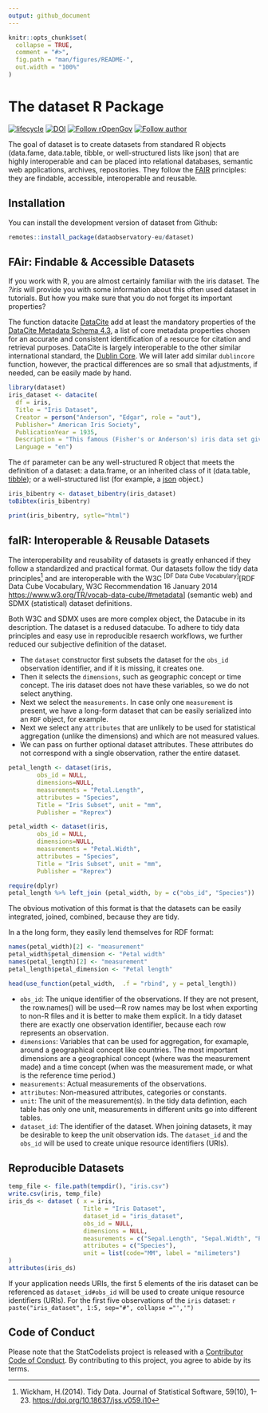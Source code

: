 ```yaml
---
output: github_document
---
```


<!-- README.md is generated from README.Rmd. Please edit that file -->

```r
knitr::opts_chunk$set(
  collapse = TRUE,
  comment = "#>",
  fig.path = "man/figures/README-",
  out.width = "100%"
)
```

# The dataset R Package

<!-- badges: start -->
[![lifecycle](https://lifecycle.r-lib.org/articles/figures/lifecycle-experimental.svg)](https://lifecycle.r-lib.org/articles/stages.html#experimental)
[![DOI](https://zenodo.org/badge/DOI/10.5281/zenodo.6703765.svg)](https://doi.org/10.5281/zenodo.6703765)
[![Follow rOpenGov](https://img.shields.io/twitter/follow/ropengov.svg?style=social)](https://twitter.com/intent/follow?screen_name=ropengov) 
[![Follow author](https://img.shields.io/twitter/follow/digitalmusicobs.svg?style=social)](https://twitter.com/intent/follow?screen_name=digitalmusicobs)
<!-- badges: end -->

The goal of dataset is to create datasets from standared R objects (data.fame, data.table, tibble, or well-structured lists like json) that are highly interoperable and can be placed into relational databases, semantic web applications, archives, repositories.  They follow the [FAIR](https://www.go-fair.org/fair-principles/) principles: they are findable, accessible, interoperable and reusable. 

## Installation

You can install the development version of dataset from Github:

``` r
remotes::install_package(dataobservatory-eu/dataset)
```
## FAir: Findable & Accessible Datasets

If you work with R, you are almost certainly familiar with the iris dataset.  The *?iris* will provide you with some information about this often used dataset in tutorials. But how you make sure that you do not forget its important properties?

The function datacite [DataCite](https://datacite.org/) add at least the mandatory properties of the [DataCite Metadata Schema 4.3](https://schema.datacite.org/), a list of core metadata properties chosen for an accurate and consistent identification of a resource for citation and retrieval purposes. DataCite is largely interoperable to the other similar international standard, the [Dublin Core](https://www.dublincore.org/).  We will later add similar `dublincore` function, however, the practical differences are so small that adjustments, if needed, can be easily made by hand.

```r
library(dataset)
iris_dataset <- datacite(
  df = iris,
  Title = "Iris Dataset",
  Creator = person("Anderson", "Edgar", role = "aut"),
  Publisher=" American Iris Society",
  PublicationYear = 1935,
  Description = "This famous (Fisher's or Anderson's) iris data set gives the measurements in centimeters of the variables sepal length and width and petal length and width, respectively, for 50 flowers from each of 3 species of iris. The species are Iris setosa, versicolor, and virginica.",
  Language = "en")
```

The `df` parameter can be any well-structured R object that meets the definition of a dataset: a data.frame, or an inherited class of it (data.table, [tibble](https://tibble.tidyverse.org/)); or a well-structured list (for example, a [json](https://arxiv.org/abs/1403.2805) object.)

```r
iris_bibentry <- dataset_bibentry(iris_dataset)
toBibtex(iris_bibentry)
```
```r
print(iris_bibentry, sytle="html")
```


## faIR: Interoperable & Reusable Datasets

The interoperability and reusability of datasets is greatly enhanced if they follow a standardized and practical format.  Our datasets follow the tidy data principles^[Wickham, H.(2014). Tidy Data. Journal of Statistical Software, 59(10), 1–23. <https://doi.org/10.18637/jss.v059.i10>] and are interoperable with the W3C ^[DF Data Cube Vocabulary]^[RDF Data Cube Vocabulary, W3C Recommendation 16 January 2014  <https://www.w3.org/TR/vocab-data-cube/#metadata>] (semantic web) and SDMX (statistical) dataset definitions.

Both W3C and SDMX uses are more complex object, the Datacube in its description. The dataset is a redused datacube. To adhere to tidy data principles and easy use in reproducible resaerch workflows, we further reduced our subjective definition of the dataset. 

- The `dataset` constructor first subsets the dataset for the `obs_id` observation identifier, and if it is missing, it creates one.
- Then it selects the `dimensions`, such as geographic concept or time concept. The iris dataset does not have these variables, so we do not select anything.
- Next we select the `measurements`.  In case only one `measurement` is present, we have a long-form dataset that can be easily serialized into an `RDF` object, for example. 
- Next we select any `attributes` that are unlikely to be used for statistical aggregation (unlike the dimensions) and which are not measured values. 
- We can pass on further optional dataset attributes. These attributes do not correspond with a single observation, rather the entire dataset.

```r
petal_length <- dataset(iris, 
        obs_id = NULL, 
        dimensions=NULL, 
        measurements = "Petal.Length", 
        attributes = "Species", 
        Title = "Iris Subset", unit = "mm", 
        Publisher = "Reprex")

petal_width <- dataset(iris, 
        obs_id = NULL, 
        dimensions=NULL, 
        measurements = "Petal.Width", 
        attributes = "Species", 
        Title = "Iris Subset", unit = "mm", 
        Publisher = "Reprex")

require(dplyr)
petal_length %>% left_join (petal_width, by = c("obs_id", "Species"))
```
The obvious motivation of this format is that the datasets can be easily integrated, joined, combined, because they are tidy.

In a the long form, they easily lend themselves for RDF format:

```r
names(petal_width)[2] <- "measurement"
petal_width$petal_dimension <- "Petal width"
names(petal_length)[2] <- "measurement"
petal_length$petal_dimension <- "Petal length"

head(use_function(petal_width,  .f = "rbind", y = petal_length))

```


- `obs_id`: The unique identifier of the observations. If they are not present, the row.names() will be used---R row names may be lost when exporting to non-R files and it is better to make them explicit. In a tidy dataset there are exactly one observation identifier, because each row represents an observation.
- `dimensions`: Variables that can be used for aggregation, for examaple, around a geographical concept like countries. The most important dimensions are a geographical concept (where was the measurement made) and a time concept (when was the measurement made, or what is the reference time period.)
- `measurements`: Actual measurements of the observations.
- `attributes`: Non-measured attributes, categories or constants.
- `unit`: The unit of the measurement(s). In the tidy data defintion, each table has only one unit, measurements in different units go into different tables.
- `dataset_id`:  The identifier of the dataset. When joining datasets, it may be desirable to keep the unit observation ids. The `dataset_id` and the `obs_id` will be used to create unique resource identifiers (URIs). 


## Reproducible Datasets

```r
temp_file <- file.path(tempdir(), "iris.csv")
write.csv(iris, temp_file)
iris_ds <- dataset ( x = iris,
                     Title = "Iris Dataset",
                     dataset_id = "iris_dataset", 
                     obs_id = NULL,
                     dimensions = NULL,
                     measurements = c("Sepal.Length", "Sepal.Width", "Petal.Length", "Petal.Width"),
                     attributes = c("Species"),
                     unit = list(code="MM", label = "milimeters")
)
attributes(iris_ds)
```
If your application needs URIs, the first 5 elements of the iris dataset can be referenced as `dataset_id#obs_id` will be used to create unique resource identifiers (URIs). For the first five observations of the `iris` dataset: `r paste("iris_dataset", 1:5, sep="#", collapse ="','")`

## Code of Conduct

Please note that the StatCodelists project is released with a [Contributor Code of Conduct](https://contributor-covenant.org/version/2/1/CODE_OF_CONDUCT.html). By contributing to this project, you agree to abide by its terms.
